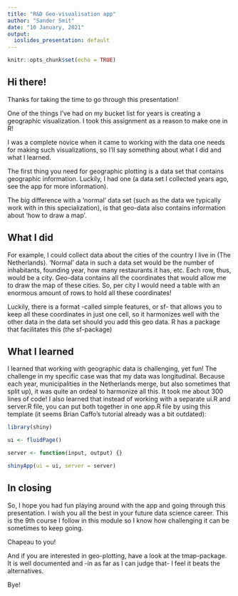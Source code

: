 ```yaml
---
title: "R&D Geo-visualisation app"
author: "Sander Smit"
date: "10 January, 2021"
output:
  ioslides_presentation: default
---
```


```r
knitr::opts_chunk$set(echo = TRUE)
```

## Hi there!
Thanks for taking the time to go through this presentation!

One of the things I've had on my bucket list for years is creating a geographic visualization. I took this assignment as a reason to make one in R!

I was a complete novice when it came to working with the data one needs for making such visualizations, so I'll say something about what I did and what I learned.

The first thing you need for geographic plotting is a data set that contains geographic information. Luckily, I had one (a data set I collected years ago, see the app for more information).

The big difference with a 'normal' data set (such as the data we typically work with in this specialization), is that geo-data also contains information about 'how to draw a map'.

## What I did
For example, I could collect data about the cities of the country I live in (The Netherlands). 'Normal' data in such a data set would be the number of inhabitants, founding year, how many restaurants it has, etc. Each row, thus, would be a city. Geo-data contains all the coordinates that would allow me to draw the map of these cities. So, per city I would need a table with an enormous amount of rows to hold all these coordinates!

Luckily, there is a format -called simple features, or sf- that allows you to keep all these coordinates in just one cell, so it harmonizes well with the other data in the data set should you add this geo data. R has a package that facilitates this (the sf-package)

## What I learned
I learned that working with geographic data is challenging, yet fun! The challenge in my specific case was that my data was longitudinal. Because each year, municipalities in the Netherlands merge, but also sometimes that split up), it was quite an ordeal to harmonize all this. It took me about 300 lines of code! I also learned that instead of working with a separate ui.R and server.R file, you can put both together in one app.R file by using this template (it seems Brian Caffo's tutorial already was a bit outdated):

```r
library(shiny)

ui <- fluidPage()

server <- function(input, output) {}

shinyApp(ui = ui, server = server)
```

## In closing
So, I hope you had fun playing around with the app and going through this presentation. I wish you all the best in your future data science career. This is the 9th course I follow in this module so I know how challenging it can be sometimes to keep going. 

Chapeau to you!

And if you are interested in geo-plotting, have a look at the tmap-package. It is well documented and -in as far as I can judge that- I feel it beats the alternatives.

Bye!